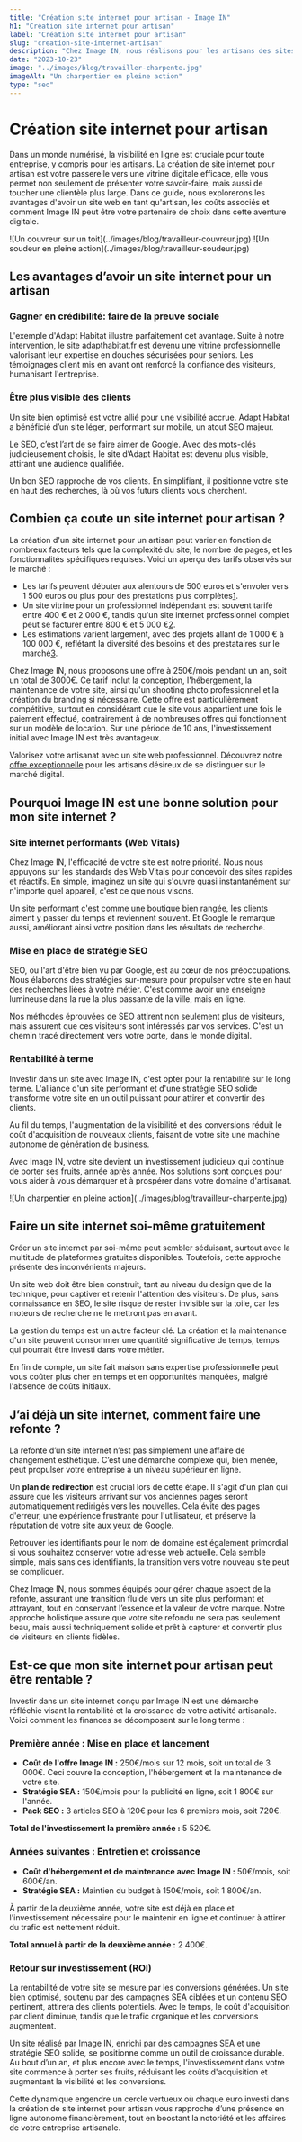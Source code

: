 ```yaml
---
title: "Création site internet pour artisan - Image IN"
h1: "Création site internet pour artisan"
label: "Création site internet pour artisan"
slug: "creation-site-internet-artisan"
description: "Chez Image IN, nous réalisons pour les artisans des sites internet qui ne sont pas de simples vitrines mais de véritables outils au service de leur savoir faire."
date: "2023-10-23"
image: "../images/blog/travailler-charpente.jpg"
imageAlt: "Un charpentier en pleine action"
type: "seo"
---
```



# Création site internet pour artisan

Dans un monde numérisé, la visibilité en ligne est cruciale pour toute entreprise, y compris pour les artisans. La création de site internet pour artisan est votre passerelle vers une vitrine digitale efficace, elle vous permet non seulement de présenter votre savoir-faire, mais aussi de toucher une clientèle plus large. Dans ce guide, nous explorerons les avantages d'avoir un site web en tant qu'artisan, les coûts associés et comment Image IN peut être votre partenaire de choix dans cette aventure digitale.

<Row>
  <Col xs={6}>
    ![Un couvreur sur un toit](../images/blog/travailleur-couvreur.jpg)
  </Col>
  <Col xs={6}>
    ![Un soudeur en pleine action](../images/blog/travailleur-soudeur.jpg)
  </Col>
</Row>

## Les avantages d’avoir un site internet pour un artisan

### **Gagner en crédibilité: faire de la preuve sociale**

L'exemple d'Adapt Habitat illustre parfaitement cet avantage. Suite à notre intervention, le site adapthabitat.fr est devenu une vitrine professionnelle valorisant leur expertise en douches sécurisées pour seniors. Les témoignages client mis en avant ont renforcé la confiance des visiteurs, humanisant l'entreprise.

### **Être plus visible des clients**

Un site bien optimisé est votre allié pour une visibilité accrue. Adapt Habitat a bénéficié d’un site léger, performant sur mobile, un atout SEO majeur.

Le SEO, c’est l’art de se faire aimer de Google. Avec des mots-clés judicieusement choisis, le site d’Adapt Habitat est devenu plus visible, attirant une audience qualifiée.

Un bon SEO rapproche de vos clients. En simplifiant, il positionne votre site en haut des recherches, là où vos futurs clients vous cherchent.

## Combien ça coute un site internet pour artisan ?

La création d'un site internet pour un artisan peut varier en fonction de nombreux facteurs tels que la complexité du site, le nombre de pages, et les fonctionnalités spécifiques requises. Voici un aperçu des tarifs observés sur le marché :

- Les tarifs peuvent débuter aux alentours de 500 euros et s'envoler vers 1 500 euros ou plus pour des prestations plus complètes[1](https://www.artisandubatiment.fr/trouver-chantiers/site-internet-artisan/#:~:text=Prix%20d%E2%80%99une%20cr%C3%A9ation%20de%20sites,les%20prestations%20les%20plus%20compl%C3%A8tes).
- Un site vitrine pour un professionnel indépendant est souvent tarifé entre 400 € et 2 000 €, tandis qu'un site internet professionnel complet peut se facturer entre 800 € et 5 000 €[2](https://blog.simplebo.fr/combien-coute-creation-site-internet-professionnel#:~:text=Pour%20vous%20donner%20un%20ordre,%E2%82%AC%20et%205%20000%20%E2%82%AC).
- Les estimations varient largement, avec des projets allant de 1 000 € à 100 000 €, reflétant la diversité des besoins et des prestataires sur le marché[3](https://reestart.com/prix-site-internet/#:~:text=Ces%20estimations%20sont%20bas%C3%A9es%20sur,freelances%20et%20des%20agences%20web).

Chez Image IN, nous proposons une offre à 250€/mois pendant un an, soit un total de 3000€. Ce tarif inclut la conception, l'hébergement, la maintenance de votre site, ainsi qu'un shooting photo professionnel et la création du branding si nécessaire. Cette offre est particulièrement compétitive, surtout en considérant que le site vous appartient une fois le paiement effectué, contrairement à de nombreuses offres qui fonctionnent sur un modèle de location. Sur une période de 10 ans, l'investissement initial avec Image IN est très avantageux.

Valorisez votre artisanat avec un site web professionnel. Découvrez notre [offre exceptionnelle](/votre-site-a-250-euros-par-mois-pendant-1-an/) pour les artisans désireux de se distinguer sur le marché digital.

## Pourquoi Image IN est une bonne solution pour mon site internet ?

### **Site internet performants (Web Vitals)**

Chez Image IN, l'efficacité de votre site est notre priorité. Nous nous appuyons sur les standards des Web Vitals pour concevoir des sites rapides et réactifs. En simple, imaginez un site qui s'ouvre quasi instantanément sur n'importe quel appareil, c'est ce que nous visons.

Un site performant c'est comme une boutique bien rangée, les clients aiment y passer du temps et reviennent souvent. Et Google le remarque aussi, améliorant ainsi votre position dans les résultats de recherche.

### **Mise en place de stratégie SEO**

SEO, ou l'art d'être bien vu par Google, est au cœur de nos préoccupations. Nous élaborons des stratégies sur-mesure pour propulser votre site en haut des recherches liées à votre métier. C'est comme avoir une enseigne lumineuse dans la rue la plus passante de la ville, mais en ligne.

Nos méthodes éprouvées de SEO attirent non seulement plus de visiteurs, mais assurent que ces visiteurs sont intéressés par vos services. C'est un chemin tracé directement vers votre porte, dans le monde digital.

### **Rentabilité à terme**

Investir dans un site avec Image IN, c'est opter pour la rentabilité sur le long terme. L'alliance d'un site performant et d'une stratégie SEO solide transforme votre site en un outil puissant pour attirer et convertir des clients.

Au fil du temps, l'augmentation de la visibilité et des conversions réduit le coût d'acquisition de nouveaux clients, faisant de votre site une machine autonome de génération de business.

Avec Image IN, votre site devient un investissement judicieux qui continue de porter ses fruits, année après année. Nos solutions sont conçues pour vous aider à vous démarquer et à prospérer dans votre domaine d'artisanat.

<Row>
  <Col xs={12}>
    ![Un charpentier en pleine action](../images/blog/travailleur-charpente.jpg)
  </Col>
</Row>

## Faire un site internet soi-même gratuitement

Créer un site internet par soi-même peut sembler séduisant, surtout avec la multitude de plateformes gratuites disponibles. Toutefois, cette approche présente des inconvénients majeurs.

Un site web doit être bien construit, tant au niveau du design que de la technique, pour captiver et retenir l'attention des visiteurs. De plus, sans connaissance en SEO, le site risque de rester invisible sur la toile, car les moteurs de recherche ne le mettront pas en avant.

La gestion du temps est un autre facteur clé. La création et la maintenance d'un site peuvent consommer une quantité significative de temps, temps qui pourrait être investi dans votre métier.

En fin de compte, un site fait maison sans expertise professionnelle peut vous coûter plus cher en temps et en opportunités manquées, malgré l'absence de coûts initiaux.

## **J’ai déjà un site internet, comment faire une refonte ?**

La refonte d’un site internet n’est pas simplement une affaire de changement esthétique. C’est une démarche complexe qui, bien menée, peut propulser votre entreprise à un niveau supérieur en ligne.

Un **plan de redirection** est crucial lors de cette étape. Il s'agit d'un plan qui assure que les visiteurs arrivant sur vos anciennes pages seront automatiquement redirigés vers les nouvelles. Cela évite des pages d'erreur, une expérience frustrante pour l'utilisateur, et préserve la réputation de votre site aux yeux de Google.

Retrouver les identifiants pour le nom de domaine est également primordial si vous souhaitez conserver votre adresse web actuelle. Cela semble simple, mais sans ces identifiants, la transition vers votre nouveau site peut se compliquer.

Chez Image IN, nous sommes équipés pour gérer chaque aspect de la refonte, assurant une transition fluide vers un site plus performant et attrayant, tout en conservant l’essence et la valeur de votre marque. Notre approche holistique assure que votre site refondu ne sera pas seulement beau, mais aussi techniquement solide et prêt à capturer et convertir plus de visiteurs en clients fidèles.

## **Est-ce que mon site internet pour artisan peut être rentable ?**

Investir dans un site internet conçu par Image IN est une démarche réfléchie visant la rentabilité et la croissance de votre activité artisanale. Voici comment les finances se décomposent sur le long terme :

### **Première année : Mise en place et lancement**

- **Coût de l'offre Image IN :** 250€/mois sur 12 mois, soit un total de 3 000€. Ceci couvre la conception, l'hébergement et la maintenance de votre site.
- **Stratégie SEA :** 150€/mois pour la publicité en ligne, soit 1 800€ sur l'année.
- **Pack SEO :** 3 articles SEO à 120€ pour les 6 premiers mois, soit 720€.

**Total de l'investissement la première année :** 5 520€.

### **Années suivantes : Entretien et croissance**

- **Coût d'hébergement et de maintenance avec Image IN :** 50€/mois, soit 600€/an.
- **Stratégie SEA :** Maintien du budget à 150€/mois, soit 1 800€/an.

À partir de la deuxième année, votre site est déjà en place et l'investissement nécessaire pour le maintenir en ligne et continuer à attirer du trafic est nettement réduit.

**Total annuel à partir de la deuxième année :** 2 400€.

### **Retour sur investissement (ROI)**

La rentabilité de votre site se mesure par les conversions générées. Un site bien optimisé, soutenu par des campagnes SEA ciblées et un contenu SEO pertinent, attirera des clients potentiels. Avec le temps, le coût d'acquisition par client diminue, tandis que le trafic organique et les conversions augmentent.

Un site réalisé par Image IN, enrichi par des campagnes SEA et une stratégie SEO solide, se positionne comme un outil de croissance durable. Au bout d’un an, et plus encore avec le temps, l'investissement dans votre site commence à porter ses fruits, réduisant les coûts d'acquisition et augmentant la visibilité et les conversions.

Cette dynamique engendre un cercle vertueux où chaque euro investi dans la création de site internet pour artisan vous rapproche d’une présence en ligne autonome financièrement, tout en boostant la notoriété et les affaires de votre entreprise artisanale.
